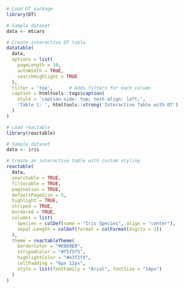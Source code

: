 
```r
# Load DT package
library(DT)

# Sample dataset
data <- mtcars

# Create interactive DT table
datatable(
  data,
  options = list(
    pageLength = 10,
    autoWidth = TRUE,
    searchHighlight = TRUE
  ),
  filter = 'top',      # Adds filters for each column
  caption = htmltools::tags$caption(
    style = 'caption-side: top; text-align: left;',
    'Table 1: ', htmltools::strong('Interactive Table with DT')
  )
)

```

```r
# Load reactable
library(reactable)

# Sample dataset
data <- iris

# Create an interactive table with custom styling
reactable(
  data,
  searchable = TRUE,
  filterable = TRUE,
  pagination = TRUE,
  defaultPageSize = 5,
  highlight = TRUE,
  striped = TRUE,
  bordered = TRUE,
  columns = list(
    Species = colDef(name = "Iris Species", align = "center"),
    Sepal.Length = colDef(format = colFormat(digits = 2))
  ),
  theme = reactableTheme(
    borderColor = "#E0E0E0",
    stripedColor = "#f5f5f5",
    highlightColor = "#e3f2fd",
    cellPadding = "6px 12px",
    style = list(fontFamily = "Arial", fontSize = "14px")
  )
)

```

